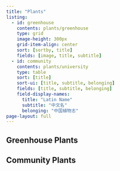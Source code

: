 ```yaml
---
title: "Plants"
listing:
  - id: greenhouse
    contents: plants/greenhouse
    type: grid
    image-height: 300px
    grid-item-align: center
    sort: [sortby, title]
    fields: [image, title, subtitle]
  - id: community
    contents: plants/university
    type: table
    sort: [title]
    sort-ui: [title, subtitle, belonging]
    fields: [title, subtitle, belonging]
    field-display-names:
      title: "Latin Name"
      subtitle: "中文名"
      belonging: "中国植物志"
page-layout: full
---
```


## Greenhouse Plants
:::{#greenhouse}
:::

## Community Plants
:::{#community}
:::
